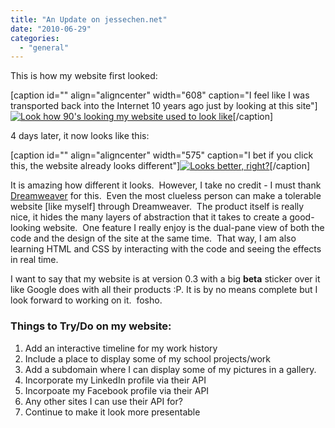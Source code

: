 ```yaml
---
title: "An Update on jessechen.net"
date: "2010-06-29"
categories: 
  - "general"
---
```


This is how my website first looked:

\[caption id="" align="aligncenter" width="608" caption="I feel like I was transported back into the Internet 10 years ago just by looking at this site"\][![Look how 90's looking my website used to look like](images/My%20First%20Web%20Page.png "My First Web Page")](http://jessechen.net)\[/caption\]

4 days later, it now looks like this:

\[caption id="" align="aligncenter" width="575" caption="I bet if you click this, the website already looks different"\][![Looks better, right?](images/jessechen.net%202.png "jessechen.net v0.3")](http://jessechen.net)\[/caption\]

It is amazing how different it looks.  However, I take no credit - I must thank [Dreamweaver](http://www.adobe.com/products/dreamweaver/) for this.  Even the most clueless person can make a tolerable website \[like myself\] through Dreamweaver.  The product itself is really nice, it hides the many layers of abstraction that it takes to create a good-looking website.  One feature I really enjoy is the dual-pane view of both the code and the design of the site at the same time.  That way, I am also learning HTML and CSS by interacting with the code and seeing the effects in real time.

I want to say that my website is at version 0.3 with a big **beta** sticker over it like Google does with all their products :P. It is by no means complete but I look forward to working on it.  fosho.

### Things to Try/Do on my website:

1. Add an interactive timeline for my work history
2. Include a place to display some of my school projects/work
3. Add a subdomain where I can display some of my pictures in a gallery.
4. Incorporate my LinkedIn profile via their API
5. Incorpoate my Facebook profile via their API
6. Any other sites I can use their API for?
7. Continue to make it look more presentable
